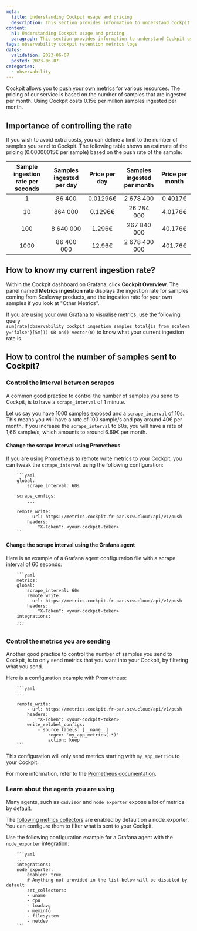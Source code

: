 ```yaml
---
meta:
  title: Understanding Cockpit usage and pricing
  description: This section provides information to understand Cockpit usage and pricing
content:
  h1: Understanding Cockpit usage and pricing
  paragraph: This section provides information to understand Cockpit usage and pricing
tags: observability cockpit retention metrics logs
dates:
  validation: 2023-06-07
  posted: 2023-06-07
categories:
  - observability
---
```


Cockpit allows you to [push your own metrics](https://www.scaleway.com/en/docs/observability/cockpit/how-to/send-metrics-logs-to-cockpit/) for various resources. The pricing of our service is based on the number of samples that are ingested per month.
Using Cockpit costs 0.15€ per million samples ingested per month.

## Importance of controlling the rate

If you wish to avoid extra costs, you can define a limit to the number of samples you send to Cockpit.
The following table shows an estimate of the pricing (0.00000015€ per sample) based on the push rate of the sample:


| Sample ingestion rate per seconds | Samples ingested per day | Price per day | Samples ingested per month | Price per month |
|:---------------------------------:|:------------------------:|:-------------:|:--------------------------:|:---------------:|
|                 1                 |         86 400           |   0.01296€    |         2 678 400          |     0.4017€     |
|                10                 |         864 000          |    0.1296€    |        26 784 000          |     4.0176€     |
|                100                |        8 640 000         |    1.296€     |        267 840 000         |     40.176€     |
|               1000                |       86 400 000         |    12.96€     |       2 678 400 000        |     401.76€     |

## How to know my current ingestion rate?

Within the Cockpit dashboard on Grafana, click **Cockpit Overview**. The panel named **Metrics ingestion rate** displays the ingestion rate for samples coming from Scaleway products, and the ingestion rate for your own samples if you look at "Other Metrics".

If you are [using your own Grafana](https://www.scaleway.com/en/docs/tutorials/using-own-grafana/) to visualise metrics, use the following query `sum(rate(observability_cockpit_ingestion_samples_total{is_from_scaleway="false"}[5m])) OR on() vector(0)` to know what your current ingestion rate is.

## How to control the number of samples sent to Cockpit?

### Control the interval between scrapes

A common good practice to control the number of samples you send to Cockpit, is to have a `scrape_interval` of 1 minute.

Let us say you have 1000 samples exposed and a `scrape_interval` of 10s. This means you will have a rate of 100 sample/s and pay around 40€ per month.
If you increase the `scrape_interval` to 60s, you will have a rate of 1,66 sample/s, which amounts to around 6.69€ per month.

#### Change the scrape interval using Prometheus

If you are using Prometheus to remote write metrics to your Cockpit, you can tweak the `scrape_interval` using the following configuration:

        ```yaml
        global:
            scrape_interval: 60s
        
        scrape_configs:
            ...

        remote_write:
            - url: https://metrics.cockpit.fr-par.scw.cloud/api/v1/push
            headers:
                "X-Token": <your-cockpit-token>
        ```

#### Change the scrape interval using the Grafana agent

Here is an example of a Grafana agent configuration file with a scrape interval of 60 seconds:

        ```yaml
        metrics:
        global:
            scrape_interval: 60s
            remote_write:
            - url: https://metrics.cockpit.fr-par.scw.cloud/api/v1/push
            headers:
                "X-Token": <your-cockpit-token>
        integrations:
        ...
        ```
### Control the metrics you are sending

Another good practice to control the number of samples you send to Cockpit, is to only send metrics that you want into your Cockpit, by filtering what you send.

Here is a configuration example with Prometheus:

        ```yaml
        ...

        remote_write:
            - url: https://metrics.cockpit.fr-par.scw.cloud/api/v1/push
            headers:
                "X-Token": <your-cockpit-token>
            write_relabel_configs:
                - source_labels: [__name__]
                    regex: 'my_app_metrics(.*)'
                    action: keep
        ```

This configuration will only send metrics starting with `my_app_metrics` to your Cockpit.

For more information, refer to the [Prometheus documentation](https://prometheus.io/docs/prometheus/latest/configuration/configuration/#relabel_config).

### Learn about the agents you are using

Many agents, such as `cadvisor` and `node_exporter` expose a lot of metrics by default.

The [following metrics collectors](https://github.com/prometheus/node_exporter#enabled-by-default) are enabled by default on a node_exporter. You can configure them to filter what is sent to your Cockpit.

Use the following configuration example for a Grafana agent with the `node_exporter` integration:

        ```yaml
        ...
        integrations:
        node_exporter:
            enabled: true
            # Anything not provided in the list below will be disabled by default
            set_collectors:
            - uname
            - cpu
            - loadavg
            - meminfo
            - filesystem
            - netdev
        ```
